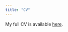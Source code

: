 ```yaml
---
title: "CV"
---
```

My full CV is available [here](https://drive.google.com/file/d/10jWV7zR2eUoSQlyNueTf9Cw8MoWub0pe/view?usp=sharing).